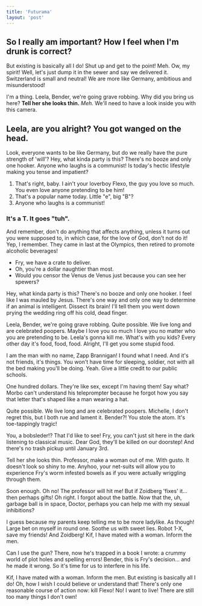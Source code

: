 ```yaml
---
title: 'Futurama'
layout: 'post'
---
```


## So I really am important? How I feel when I'm drunk is correct?

But existing is basically all I do! Shut up and get to the point! Meh. Ow, my spirit! Well, let's just dump it in the sewer and say we delivered it. Switzerland is small and neutral! We are more like Germany, ambitious and misunderstood!

I'm a thing. Leela, Bender, we're going grave robbing. Why did you bring us here? **Tell her she looks thin.** _Meh._ We'll need to have a look inside you with this camera.

## Leela, are you alright? You got wanged on the head.

Look, everyone wants to be like Germany, but do we really have the pure strength of 'will'? Hey, what kinda party is this? There's no booze and only one hooker. Anyone who laughs is a communist! Is today's hectic lifestyle making you tense and impatient?

1. That's right, baby. I ain't your loverboy Flexo, the guy you love so much. You even love anyone pretending to be him!
2. That's a popular name today. Little "e", big "B"?
3. Anyone who laughs is a communist!

### It's a T. It goes "tuh".

And remember, don't do anything that affects anything, unless it turns out you were supposed to, in which case, for the love of God, don't not do it! Yep, I remember. They came in last at the Olympics, then retired to promote alcoholic beverages!

- Fry, we have a crate to deliver.
- Oh, you're a dollar naughtier than most.
- Would you censor the Venus de Venus just because you can see her spewers?

Hey, what kinda party is this? There's no booze and only one hooker. I feel like I was mauled by Jesus. There's one way and only one way to determine if an animal is intelligent. Dissect its brain! I'll tell them you went down prying the wedding ring off his cold, dead finger.

Leela, Bender, we're going grave robbing. Quite possible. We live long and are celebrated poopers. Maybe I love you so much I love you no matter who you are pretending to be. Leela's gonna kill me. What's with you kids? Every other day it's food, food, food. Alright, I'll get you some stupid food.

I am the man with no name, Zapp Brannigan! I found what I need. And it's not friends, it's things. You won't have time for sleeping, soldier, not with all the bed making you'll be doing. Yeah. Give a little credit to our public schools.

One hundred dollars. They're like sex, except I'm having them! Say what? Morbo can't understand his teleprompter because he forgot how you say that letter that's shaped like a man wearing a hat.

Quite possible. We live long and are celebrated poopers. Michelle, I don't regret this, but I both rue and lament it. Bender?! You stole the atom. It's toe-tappingly tragic!

You, a bobsleder!? That I'd like to see! Fry, you can't just sit here in the dark listening to classical music. Dear God, they'll be killed on our doorstep! And there's no trash pickup until January 3rd.

Tell her she looks thin. Professor, make a woman out of me. With gusto. It doesn't look so shiny to me. Anyhoo, your net-suits will allow you to experience Fry's worm infested bowels as if you were actually wriggling through them.

Soon enough. Oh no! The professor will hit me! But if Zoidberg 'fixes' it… then perhaps gifts! Oh right. I forgot about the battle. Now that the, uh, garbage ball is in space, Doctor, perhaps you can help me with my sexual inhibitions?

I guess because my parents keep telling me to be more ladylike. As though! Large bet on myself in round one. Soothe us with sweet lies. Robot 1-X, save my friends! And Zoidberg! Kif, I have mated with a woman. Inform the men.

Can I use the gun? There, now he's trapped in a book I wrote: a crummy world of plot holes and spelling errors! Bender, this is Fry's decision… and he made it wrong. So it's time for us to interfere in his life.

Kif, I have mated with a woman. Inform the men. But existing is basically all I do! Oh, how I wish I could believe or understand that! There's only one reasonable course of action now: kill Flexo! No! I want to live! There are still too many things I don't own!

